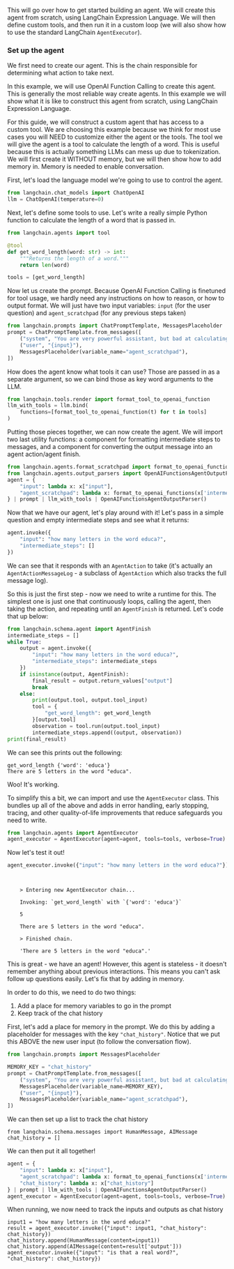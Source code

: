 This will go over how to get started building an agent.
We will create this agent from scratch, using LangChain Expression Language.
We will then define custom tools, and then run it in a custom loop (we will also show how to use the standard LangChain `AgentExecutor`).

### Set up the agent

We first need to create our agent.
This is the chain responsible for determining what action to take next.

In this example, we will use OpenAI Function Calling to create this agent.
This is generally the most reliable way create agents.
In this example we will show what it is like to construct this agent from scratch, using LangChain Expression Language.

For this guide, we will construct a custom agent that has access to a custom tool.
We are choosing this example because we think for most use cases you will NEED to customize either the agent or the tools.
The tool we will give the agent is a tool to calculate the length of a word.
This is useful because this is actually something LLMs can mess up due to tokenization.
We will first create it WITHOUT memory, but we will then show how to add memory in.
Memory is needed to enable conversation.

First, let's load the language model we're going to use to control the agent.
```python
from langchain.chat_models import ChatOpenAI
llm = ChatOpenAI(temperature=0)
```

Next, let's define some tools to use.
Let's write a really simple Python function to calculate the length of a word that is passed in.



```python
from langchain.agents import tool

@tool
def get_word_length(word: str) -> int:
    """Returns the length of a word."""
    return len(word)

tools = [get_word_length]
```

Now let us create the prompt.
Because OpenAI Function Calling is finetuned for tool usage, we hardly need any instructions on how to reason, or how to output format.
We will just have two input variables: `input` (for the user question) and `agent_scratchpad` (for any previous steps taken)

```python
from langchain.prompts import ChatPromptTemplate, MessagesPlaceholder
prompt = ChatPromptTemplate.from_messages([
    ("system", "You are very powerful assistant, but bad at calculating lengths of words."),
    ("user", "{input}"),
    MessagesPlaceholder(variable_name="agent_scratchpad"),
])
```

How does the agent know what tools it can use?
Those are passed in as a separate argument, so we can bind those as key word arguments to the LLM.

```python
from langchain.tools.render import format_tool_to_openai_function
llm_with_tools = llm.bind(
    functions=[format_tool_to_openai_function(t) for t in tools]
)
```

Putting those pieces together, we can now create the agent.
We will import two last utility functions: a component for formatting intermediate steps to messages, and a component for converting the output message into an agent action/agent finish.


```python
from langchain.agents.format_scratchpad import format_to_openai_functions
from langchain.agents.output_parsers import OpenAIFunctionsAgentOutputParser
agent = {
    "input": lambda x: x["input"],
    "agent_scratchpad": lambda x: format_to_openai_functions(x['intermediate_steps'])
} | prompt | llm_with_tools | OpenAIFunctionsAgentOutputParser()
```

Now that we have our agent, let's play around with it!
Let's pass in a simple question and empty intermediate steps and see what it returns:

```python
agent.invoke({
    "input": "how many letters in the word educa?",
    "intermediate_steps": []
})
```

We can see that it responds with an `AgentAction` to take (it's actually an `AgentActionMessageLog` - a subclass of `AgentAction` which also tracks the full message log).

So this is just the first step - now we need to write a runtime for this.
The simplest one is just one that continuously loops, calling the agent, then taking the action, and repeating until an `AgentFinish` is returned.
Let's code that up below:

```python
from langchain.schema.agent import AgentFinish
intermediate_steps = []
while True:
    output = agent.invoke({
        "input": "how many letters in the word educa?",
        "intermediate_steps": intermediate_steps
    })
    if isinstance(output, AgentFinish):
        final_result = output.return_values["output"]
        break
    else:
        print(output.tool, output.tool_input)
        tool = {
            "get_word_length": get_word_length
        }[output.tool]
        observation = tool.run(output.tool_input)
        intermediate_steps.append((output, observation))
print(final_result)
```

We can see this prints out the following:

<CodeOutputBlock lang="python">

```
get_word_length {'word': 'educa'}
There are 5 letters in the word "educa".
```

</CodeOutputBlock>

Woo! It's working.

To simplify this a bit, we can import and use the `AgentExecutor` class.
This bundles up all of the above and adds in error handling, early stopping, tracing, and other quality-of-life improvements that reduce safeguards you need to write.


```python
from langchain.agents import AgentExecutor
agent_executor = AgentExecutor(agent=agent, tools=tools, verbose=True)
```

Now let's test it out!


```python
agent_executor.invoke({"input": "how many letters in the word educa?"})
```

<CodeOutputBlock lang="python">

```
    
    
    > Entering new AgentExecutor chain...

    Invoking: `get_word_length` with `{'word': 'educa'}`

    5

    There are 5 letters in the word "educa".

    > Finished chain.

    'There are 5 letters in the word "educa".'
```

</CodeOutputBlock>

This is great - we have an agent!
However, this agent is stateless - it doesn't remember anything about previous interactions.
This means you can't ask follow up questions easily.
Let's fix that by adding in memory.

In order to do this, we need to do two things:

1. Add a place for memory variables to go in the prompt
2. Keep track of the chat history

First, let's add a place for memory in the prompt.
We do this by adding a placeholder for messages with the key `"chat_history"`.
Notice that we put this ABOVE the new user input (to follow the conversation flow).

```python
from langchain.prompts import MessagesPlaceholder

MEMORY_KEY = "chat_history"
prompt = ChatPromptTemplate.from_messages([
    ("system", "You are very powerful assistant, but bad at calculating lengths of words."),
    MessagesPlaceholder(variable_name=MEMORY_KEY),
    ("user", "{input}"),
    MessagesPlaceholder(variable_name="agent_scratchpad"),
])
```
We can then set up a list to track the chat history
```
from langchain.schema.messages import HumanMessage, AIMessage
chat_history = []
```

We can then put it all together!

```python
agent = {
    "input": lambda x: x["input"],
    "agent_scratchpad": lambda x: format_to_openai_functions(x['intermediate_steps']),
    "chat_history": lambda x: x["chat_history"]
} | prompt | llm_with_tools | OpenAIFunctionsAgentOutputParser()
agent_executor = AgentExecutor(agent=agent, tools=tools, verbose=True)
```
When running, we now need to track the inputs and outputs as chat history
```
input1 = "how many letters in the word educa?"
result = agent_executor.invoke({"input": input1, "chat_history": chat_history})
chat_history.append(HumanMessage(content=input1))
chat_history.append(AIMessage(content=result['output']))
agent_executor.invoke({"input": "is that a real word?", "chat_history": chat_history})
```
